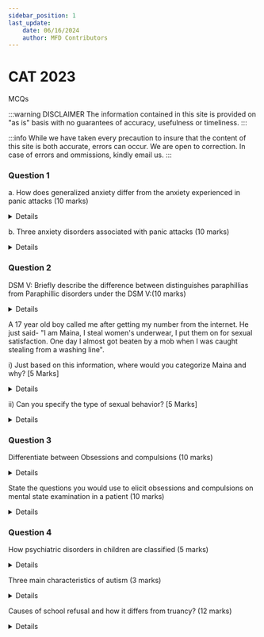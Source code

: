 ```yaml
---
sidebar_position: 1
last_update:
    date: 06/16/2024
    author: MFD Contributors
---
```


# CAT 2023

MCQs

:::warning DISCLAIMER
The information contained in this site is provided on "as is" basis with no guarantees of accuracy, usefulness or timeliness.
:::

:::info
While we have taken every precaution to insure that the content of this site is both accurate, errors can occur. We are open to correction. In case of errors and ommissions, kindly email us.
:::

### Question 1

a. How does generalized anxiety differ from the anxiety experienced in panic attacks (10 marks)

<details>
Generalied anxiety:
- less intense
- happen over a few minutes and spans into several hours (gradual)
- not associated with a specific trigger
- depersonalization or derealization is rare
- can last for more than 6 months

Panic attack:
- extremely intense
- peaks within 10 mins (acute)
- associated with a specific trigger eg phobia
- Derealization (feelings of unreality) or depersonalization (being detached from one self)
- can last for less than 6 months
- relatively short and lasts no more than 15 minutes.

</details>

b. Three anxiety disorders associated with panic attacks (10 marks)

<details>
- Generalized Anxiety Disorder
- Agoraphobia
- Social Anxiety Disorder
- Specific Phobia
</details>

### Question 2

DSM V: Briefly describe the difference between distinguishes paraphillias from Paraphillic disorders under the DSM V:(10 marks)

<details>
Paraphilia - any intense and persistent sexual interest other than sexual interest in genital stimulation or preparatory fondling with phenotypically normal, physically mature, consenting human partners. any sexual interest greater than or equal to normophilic sexual interests.

Paraphilic disorder - a paraphilia that is currently causing distress or impairment to the individual or a paraphilia whose satisfaction has entailed personal harm, or risk of harm, to others. A paraphilia is a necessary but not a sufficient condition for having a paraphilic dis-order, and a paraphilia by itself does not necessarily justify or require clinical intervention.
</details>

A 17 year old boy called me after getting my number from the internet. He just said- "I am Maina, I steal women's underwear, I put them on for sexual satisfaction. One day I almost got beaten by a mob when I was caught stealing from a washing line".

i) Just based on this information, where would you categorize Maina and why? [5 Marks]

<details>
Paraphilic disorder - a paraphilia that is currently causing distress or impairment to the individual or a paraphilia whose satisfaction has entailed personal harm, or risk of harm, to others. Almost beaten by a mob
</details>

ii) Can you specify the type of sexual behavior? [5 Marks]

<details>
Transvestic disorder - recurrent and intense sexual arousal from cross-dressing, as manifested by fantasies, urges, or behaviors over a period of 6 months.
</details>

### Question 3

Differentiate between Obsessions and compulsions (10 marks)

<details>
Obsessions:
- Recurrent, intrusive & distressing thoughts, images, or impulses
- Leads to compulsions
- Increases a person's anxiety
- Irrational and absurd

Compulsions:
- Repetitive, seemingly purposeful behaviors that a person feels driven to perform in response to an obsession
- Usually follow obsessions
- Decreases a person's anxiety
- Behavior is not connected in a realistic way with what it is designed to neutralize or prevent
- Compulsions that are performed are not pleasurable! Rather, they allow the individual to experience relief from their anxiety or distress
</details>

State the questions you would use to elicit obsessions and compulsions on mental state examination in a patient (10 marks)

<details>
- Obsessions: Do you ever get intrusive or unwanted thoughts, images, or impulses that repeatedly enter your mind, despite you trying to get rid of them? e.g. - worries about dirt/germs, or thoughts of bad things happening
- Compulsions: Do you ever feel driven to do certain things over and over again? e.g. - repeatedly washing hands, cleaning, checking doors or work over and over, rearranging things to get it just right, or repeating thoughts in your mind to feel better?
- Does this waste significant time or cause problems in your life? e.g. - interfering with school, work, or seeing friends?
- On the average, what is the longest number of consecutive waking hours per day that you are completely free of obsessive thoughts? 
- How much do your obsessive thoughts interfere with your social or work (or role) functioning? Is there anything that you don't do because of them? 
- How much do your obsessive thoughts interfere with your social or work (or role) functioning? Is there anything that you don't do because of them? 
- How much of an effort do you make to resist the obsessive thoughts? How often do you try to disregard or turn your anention away from these thoughts as they eater your mind?
- How much time do you spend performing compulsive behaviors? How frequently do you perform compulsions?
- On the average, what is the longest number of consecutive waking hours per day that you are completely free of compulsive behavior? 
- How much do your compulsive behaviors interfere with your social or work (or role) functioning? Is there anything that you don't do because of the compulsions?
- How much of an effort do you make to resist the compulsions? 
- Do you think your concerns or behaviors are reasonable?  What do you think would happen if you did not perform the compulsion(s)?Insight into obsessions & disorders

Adapted from the Yale Brown Obsessive Compulsive Scale (Y-BOCS)
</details>

### Question 4

How psychiatric disorders in children are classified (5 marks)

<details>
- Neuro-developmental disorders:
    - Intellectual disability, Global Developmental Delay
    - Communication disorders: language disorder, speech-sound disorder, Childhood-Onset Fluency Disorder (Stuttering), Social (Pragmatic) Communication Disorder 
    - Autism spectrum disorder
    - Attention-deficit/hyperactivity disorder
    - Specific learning disorder
    - Motor disorders: Developmental Coordination Disorder, Stereotypic Movement Disorder, Tic disorders
- Attachment disorders:
    - Reactive attachment disorder
    - Disinhibited social engagement disorder (DSED)
- Disruptive, Impulse-Control, and Conduct Disorders:
    - Conduct Disorder
    - Oppositional Defiant Disorder
    - Intermittent Explosive Disorder (IED)
    - Pyromania
    - Kleptomania
- Elimination disorders:
    - Enuresis
    - Encopresis
</details>

Three main characteristics of autism (3 marks)

<details>
Persistent deficits in social communication and social interaction in multiple context:
- Deficits in social-emotional reciprocity (reduced sharing of interests, emotions, or affect; failure to initiate or respond to social interactions)
- Deficits in nonverbal communicative behaviours used for social interaction (eye contact, gestures, facial expressions)
- Deficits in developing, maintaining, and understanding relationships (difficulties in sharing imaginative play or in making friends; absence of interest in peers)
Restricted, repetitive patterns of behaviour, interests, or activities:
- Stereotyped or repetitive motor movements, use of objects, or speech (hand flapping, echolalia, finger flicking, lining up toys)
- Insistence on sameness, inflexible adherence to routines, or ritualized patterns of verbal or nonverbal behaviour
- Highly restricted, fixated interests that are abnormal in intensity or focus (strong attachment to or preoccupation with unusual objects)
</details>

Causes of school refusal and how it differs from truancy? (12 marks)

<details>
School refusal:
- Motivation: motivated by severe emotional distress. Child is more concerned with not being at school than being at home.
- Associated features: separation, generalized, or social anxiety, somatic complaints and or depression. Not related to academic ability.
- Parent role: parents are aware that child is not attending school. Child often persuades parents to try to not make them go to school.
- Function: escape, avoidance or relief of negative emotions or unpleasant physical sensations
- Example: Avoiding possibility of having a panic attack in school

Truancy:
- Motivation: motivated by pleasure. Not anxiety-based, lack of emotional distress
- Associated features: linked with delinquency, academic problems or social problems such as homelessness or poverty
- Parent role: Child often tries to conceal absence from parents
- Function: increase positive emotions
- Example: Excitement of skipping class to play video games and smoke marijuana
</details>

